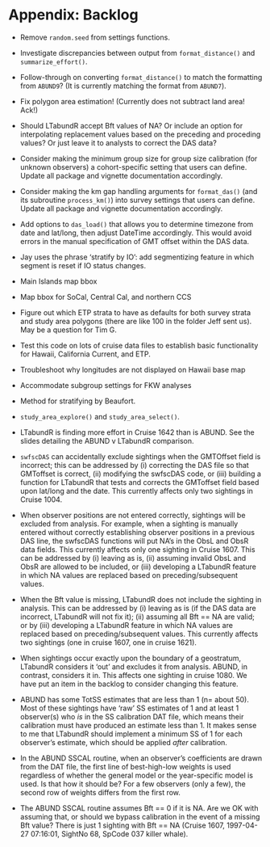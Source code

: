 # Appendix: Backlog {#backlog}

- Remove `random.seed` from settings functions.  

- Investigate discrepancies between output from `format_distance()` and `summarize_effort()`.  

- Follow-through on converting `format_distance()` to match the formatting from `ABUND9`? (It is currently matching the format from `ABUND7`).  

- Fix polygon area estimation! (Currently does not subtract land area! Ack!)  

- Should LTabundR accept Bft values of NA? Or include an option for interpolating replacement values based on the preceding and proceding values? Or just leave it to analysts to correct the DAS data?

- Consider making the minimum group size for group size calibration (for unknown observers) a cohort-specific setting that users can define.  Update all package and vignette documentation accordingly. 

- Consider making the km gap handling arguments for `format_das()` (and its subroutine `process_km()`) into survey settings that users can define. Update all package and vignette documentation accordingly. 

- Add options to `das_load()` that allows you to determine timezone from date and lat/long, then adjust DateTime accordingly. This would avoid errors in the manual specification of GMT offset within the DAS data. 

- Jay uses the phrase 'stratify by IO': add segmentizing feature in which segment is reset if IO status changes. 

- Main Islands map bbox  

- Map bbox for SoCal, Central Cal, and northern CCS  

- Figure out which ETP strata to have as defaults for both survey strata and study area polygons (there are like 100 in the folder Jeff sent us).  May be a question for Tim G.  

- Test this code on lots of cruise data files to establish basic functionality for Hawaii, California Current, and ETP.   

- Troubleshoot why longitudes are not displayed on Hawaii base map

- Accommodate subgroup settings for FKW analyses

- Method for stratifying by Beaufort.  

- `study_area_explore()` and `study_area_select()`.  

- LTabundR is finding more effort in Cruise 1642 than is ABUND. See the slides detailing the ABUND v LTabundR comparison.  

- `swfscDAS` can accidentally exclude sightings when the GMTOffset field is incorrect; this can be addressed by (i) correcting the DAS file so that GMToffset is correct, (ii) modifying the swfscDAS code, or (iii) building a function for LTabundR that tests and corrects the GMToffset field based upon lat/long and the date. This currently affects only two sightings in Cruise 1004.  

- When observer positions are not entered correctly, sightings will be excluded from analysis. For example, when a sighting is manually entered without correctly establishing observer positions in a previous DAS line, the swfscDAS functions will put NA’s in the ObsL and ObsR data fields. This currently affects only one sighting in Cruise 1607. This can be addressed by (i) leaving as is, (ii) assuming invalid ObsL and ObsR are allowed to be included, or (iii) developing a LTabundR feature in which NA values are replaced based on preceding/subsequent values.  

- When the Bft value is missing, LTabundR does not include the sighting in analysis. This can be addressed by (i) leaving as is (if the DAS data are incorrect, LTabundR will not fix it); (ii) assuming all Bft == NA are valid; or by (iii) developing a LTabundR feature in which NA values are replaced based on preceding/subsequent values. This currently affects two sightings (one in cruise 1607, one in cruise 1621).  

- When sightings occur exactly upon the boundary of a geostratum, LTabundR considers it ‘out’ and excludes it from analysis. ABUND, in contrast, considers it in. This affects one sighting in cruise 1080. We have put an item in the backlog to consider changing this feature.  

- ABUND has some TotSS estimates that are less than 1 (n= about 50). Most of these sightings have ‘raw’ SS estimates of 1 and at least 1 observer(s) who *is* in the SS calibration DAT file, which means their calibration must have produced an estimate less than 1. It makes sense to me that LTabundR should implement a minimum SS of 1 for each observer’s estimate, which should be applied *after* calibration.   

- In the ABUND SSCAL routine, when an observer’s coefficients are drawn from the DAT file, the first line of best-high-low weights is used regardless of whether the general model or the year-specific model is used. Is that how it should be? For a few observers (only a few), the second row of weights differs from the first row.  

- The ABUND SSCAL routine assumes Bft == 0 if it is NA. Are we OK with assuming that, or should we bypass calibration in the event of a missing Bft value? There is just 1 sighting with Bft == NA (Cruise 1607, 1997-04-27 07:16:01, SightNo 68, SpCode 037 killer whale).  







